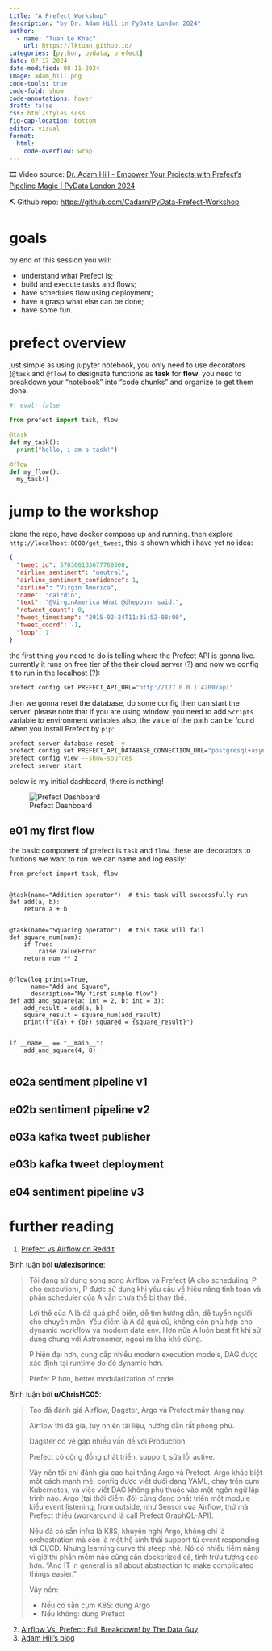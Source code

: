 ---
title: "A Prefect Workshop"
description: "by Dr. Adam Hill in PyData London 2024"
author:
  - name: "Tuan Le Khac"
    url: https://lktuan.github.io/
categories: [python, pydata, prefect] 
date: 07-17-2024
date-modified: 08-11-2024
image: adam_hill.png
code-tools: true
code-fold: show
code-annotations: hover
draft: false
css: html/styles.scss
fig-cap-location: bottom
editor: visual
format:
  html:
    code-overflow: wrap
---

🎞 Video source: [Dr. Adam Hill - Empower Your Projects with Prefect's Pipeline Magic | PyData London 2024](https://www.youtube.com/watch?v=yIDBsHwTaa8&list=PLGVZCDnMOq0rrhYTNedKKuJ9716fEaAdK&index=4)

⛏ Github repo: <https://github.com/Cadarn/PyData-Prefect-Workshop>

# goals

by end of this session you will:

- understand what Prefect is;
- build and execute tasks and flows;
- have schedules flow using deployment;
- have a grasp what else can be done;
- have some fun.

# prefect overview

just simple as using jupyter notebook, you only need to use decorators (`@task` and `@flow`) to designate functions as **task** for **flow**. you need to breakdown your "notebook" into "code chunks" and organize to get them done.

```{python}
#| eval: false 

from prefect import task, flow

@task
def my_task():
  print("hello, i am a task!")

@flow
def my_flow():
  my_task()
```

# jump to the workshop

clone the repo, have docker compose up and running. then explore `http://localhost:8000/get_tweet`, this is shown which i have yet no idea:

```json
{
  "tweet_id": 570306133677760500,
  "airline_sentiment": "neutral",
  "airline_sentiment_confidence": 1,
  "airline": "Virgin America",
  "name": "cairdin",
  "text": "@VirginAmerica What @dhepburn said.",
  "retweet_count": 0,
  "tweet_timestamp": "2015-02-24T11:35:52-08:00",
  "tweet_coord": -1,
  "loop": 1
}
```

the first thing you need to do is telling where the Prefect API is gonna live. currently it runs on free tier of the their cloud server (?) and now we config it to run in the localhost (?):

```bash
prefect config set PREFECT_API_URL="http://127.0.0.1:4200/api"
```

then we gonna reset the database, do some config then can start the server. please note that if you are using window, you need to add `Scripts` variable to environment variables also, the value of the path can be found when you install Prefect by `pip`:

```bash
prefect server database reset -y
prefect config set PREFECT_API_DATABASE_CONNECTION_URL="postgresql+asyncpg://postgres:password@localhost:5432/prefect_server"
prefect config view --show-sources
prefect server start
```

below is my initial dashboard, there is nothing!

:::{layout-ncol="1"}
![Prefect Dashboard](initial_prefect_server.png)
:::

## e01 my first flow

the basic component of prefect is `task` and `flow`. these are decorators to funtions we want to run. we can name and log easily:

```{.python filename="e01.py"}
from prefect import task, flow


@task(name="Addition operator")  # this task will successfully run
def add(a, b):
    return a + b


@task(name="Squaring operator")  # this task will fail
def square_num(num):
    if True:
        raise ValueError
    return num ** 2


@flow(log_prints=True,
      name="Add and Square",
      description="My first simple flow")
def add_and_square(a: int = 2, b: int = 3):
    add_result = add(a, b)
    square_result = square_num(add_result)
    print(f"({a} + {b}) squared = {square_result}")


if __name__ == "__main__":
    add_and_square(4, 8)
    
```

## e02a sentiment pipeline v1

## e02b sentiment pipeline v2

## e03a kafka tweet publisher

## e03b kafka tweet deployment

## e04 sentiment pipeline v3

# further reading

1. [Prefect vs Airflow on Reddit](https://www.reddit.com/r/dataengineering/comments/oqbiiu/airflow_vs_prefect/)

Bình luận bởi **u/alexisprince**:

> Tôi đang sử dụng song song Airflow và Prefect (A cho scheduling, P cho execution), P được sử dụng khi yêu cầu về hiệu năng tính toán và phần scheduler của A vẫn chưa thể bị thay thế.
> 
> Lợi thế của A là đã quá phổ biến, dễ tìm hướng dẫn, dễ tuyển người cho chuyên môn. Yếu điểm là A đã quá cũ, không còn phù hợp cho dynamic workflow và modern data env. Hơn nữa A luôn best fit khi sử dụng chung với Astronomer, ngoài ra khá khó dùng.
> 
> P hiện đại hơn, cung cấp nhiều modern execution models, DAG được xác định tại runtime do đó dynamic hơn.
> 
> Prefer P hơn, better modularization of code.

Bình luận bởi **u/ChrisHC05**:

> Tao đã đánh giá Airflow, Dagster, Argo và Prefect mấy tháng nay.
> 
> Airflow thì đã già, tuy nhiên tài liệu, hướng dẫn rất phong phú.
> 
> Dagster có vẻ gặp nhiều vấn đề với Production.
> 
> Prefect có cộng đồng phát triển, support, sửa lỗi active.
> 
> Vậy nên tôi chỉ đánh giá cao hai thằng Argo và Prefect. Argo khác biệt một cách mạnh mẽ, config được viết dưới dạng YAML, chạy trên cụm Kubernetes, và việc viết DAG không phụ thuộc vào một ngôn ngữ lập trình nào. Argo (tại thời điểm đó) cũng đang phát triển một module kiểu event listening, from outside, như Sensor của Airflow, thứ mà Prefect thiếu (workaround là call Prefect GraphQL-API).
> 
> Nếu đã có sẵn infra là K8S, khuyến nghị Argo, không chỉ là orchestration mà còn là một hệ sinh thái support từ event responding tới CI/CD. Nhưng learning curve thì steep nhé. Nó có nhiều tiềm năng vì giờ thì phần mềm nào cũng cần dockerized cả, tính trừu tượng cao hơn. "And IT in general is all about abstraction to make complicated things easier."
> 
> Vậy nên:
> 
> - Nếu có sẵn cụm K8S: dùng Argo
> - Nếu không: dùng Prefect

2. [Airflow Vs. Prefect: Full Breakdown! by The Data Guy](https://www.youtube.com/watch?v=XrZegcm1ftw)
3. [Adam Hill's blog](https://www.horsewithapointyhat.com/posts/being-a-data-scientist-in-a-post-truth-world/)
